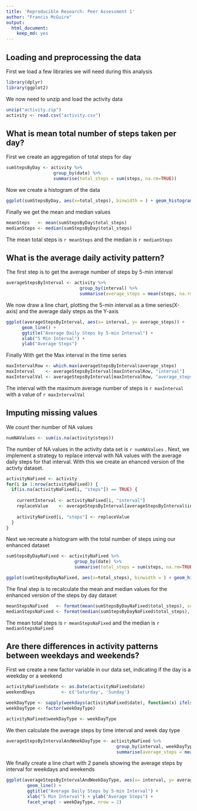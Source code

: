 ```yaml
---
title: 'Reproducible Research: Peer Assessment 1'
author: "Francis McGuire"
output:
  html_document:
    keep_md: yes
---
```



## Loading and preprocessing the data
First we load a few libraries we will need during this analysis
```r
library(dplyr)
library(ggplot2)
```

We now need to unzip and load the activity data
```r
unzip("activity.zip")
activity <- read.csv("activity.csv")
```


## What is mean total number of steps taken per day?

First we create an aggregation of total steps for day
```r

sumStepsByDay <- activity %>%
                  group_by(date) %>%
                  summarise(total_steps = sum(steps, na.rm=TRUE))
```

Now we create a histogram of the data
```r
ggplot(sumStepsByDay, aes(x=total_steps), binwidth = ) + geom_histogram(bins= 25)
```

Finally we get the mean and median values
```r
meanSteps   <- mean(sumStepsByDay$total_steps)
medianSteps <- median(sumStepsByDay$total_steps)
```

The mean total steps is ```r meanSteps``` and the median is ```r medianSteps```

## What is the average daily activity pattern?

The first step is to get the average number of steps by 5-min interval
```r
averageStepsByInterval <- activity %>%
                            group_by(interval) %>%
                            summarise(average_steps = mean(steps, na.rm=TRUE))
```

We now draw a line chart, plotting the 5-min interval as a time series(X-axis) and the average daily steps as the Y-axis
```r
ggplot(averageStepsByInterval, aes(x= interval, y= average_steps)) +
      geom_line() +
      ggtitle("Average Daily Steps by 5-min Interval") +
      xlab("5 Min Interval") +
      ylab("Average Steps")
```

Finally With get the Max interval in the time series
```r
maxIntervalRow <- which.max(averageStepsByInterval$average_steps)
maxInterval    <- averageStepsByInterval[maxIntervalRow, "interval"]
maxIntervalVal <- averageStepsByInterval[maxIntervalRow, "average_steps"]
```
The interval with the maximum average number of steps is ```r maxInterval``` with a value of ```r maxIntervalVal```

## Imputing missing values
We count ther number of NA values
```r
numNAValues <- sum(is.na(activity$steps))
```

The number of NA values in the activity data set is ```r numNAValues```
.
Next, we implement a strategy to replace interval with NA values with the average daily steps for that interval. With this we create an ehanced version of the activty dataset.
```r
activityNaFixed <- activity
for(i in 1:nrow(activityNaFixed)) {
  if(is.na(activityNaFixed[i, "steps"]) == TRUE) {
    
    currentInterval <- activityNaFixed[i, "interval"]
    replaceValue    <- averageStepsByInterval[averageStepsByInterval$interval == currentInterval, "average_steps"]
    
    activityNaFixed[i, "steps"] <- replaceValue
  }
}
```

Next we recreate a histogram with the total number of steps using our enhanced dataset
```r
sumStepsByDayNaFixed <- activityNaFixed %>%
                          group_by(date) %>%
                          summarise(total_steps = sum(steps, na.rm=TRUE))

ggplot(sumStepsByDayNaFixed, aes(x=total_steps), binwidth = ) + geom_histogram(bins= 25)
```

The final step is to recalculate the mean and median values for the enhanced version of the steps by day dataset
```r
meanStepsNaFixed   <- format(mean(sumStepsByDayNaFixed$total_steps), scientific = FALSE)
medianStepsNaFixed <- format(median(sumStepsByDayNaFixed$total_steps), scientific = FALSE)
```

The mean total steps is ```r meanStepsNaFixed``` and the median is ```r medianStepsNaFixed```

## Are there differences in activity patterns between weekdays and weekends?
First we create a new factor variable in our data set, indicating if the day is a weekday or a weekend
```r
activityNaFixed$date <- as.Date(activityNaFixed$date)
weekendDays          <- c('Saturday', 'Sunday')

weekDayType <- sapply(weekdays(activityNaFixed$date), function(x) ifelse(x %in% weekendDays, "weekend", "weekday"))
weekDayType <- factor(weekDayType)

activityNaFixed$weekDayType <- weekDayType
```

We then calculate the average steps by time interval and week day type
```r
averageStepsByIntervalAndWeekDayType <- activityNaFixed %>%
                                          group_by(interval, weekDayType) %>%
                                          summarise(average_steps = mean(steps, na.rm=TRUE))
```

We finally create a line chart with 2 panels showing the average steps by interval for weekdays and weekends
```r
ggplot(averageStepsByIntervalAndWeekDayType, aes(x= interval, y= average_steps)) +
        geom_line() +
        ggtitle("Average Daily Steps by 5-min Interval") +
        xlab("5 Min Interval") + ylab("Average Steps") +
        facet_wrap( ~ weekDayType, nrow = 2)
```